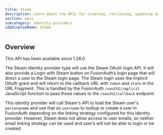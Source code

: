 ```yaml
---
title: Steam
description: Learn about the APIs for creating, retrieving, updating and disabling the Steam identity provider.
section: apis
subcategory: identity providers
idpDisplayName: Steam
---
```


<PremiumPlanBlurb />

## Overview

<Aside type="version">
This API has been available since 1.28.0
</Aside>

The Steam identity provider type will use the Steam OAuth login API. It will also provide a <InlineUIElement>Login with Steam</InlineUIElement> button on FusionAuth’s login page that will direct a user to the Steam login page. The Steam login uses the implicit OAuth grant and will return to the callback URL with `token` and `state` in the URL Fragment. This is handled by the FusionAuth `/oauth2/implicit` JavaScript function to pass those values to the `/oauth2/callback` endpoint.

This identity provider will call Steam's API to load the Steam user's `personaname` and use that as `username` to lookup or create a user in FusionAuth depending on the linking strategy configured for this identity provider.  However, Steam does not allow access to user emails, so neither email linking strategy can be used and user’s will not be able to login or be created.

<TokenStorageNote idp_long_lived_token_type="token"
                  manual_idp_display_name={frontmatter.idpDisplayName}
                  token_name="token"
                  return_text="Steam login"
                  hide_token_map_deprecation="true" />

<OauthIdpOperations idp_long_lived_token_type="token"
                    manual_idp_display_name={frontmatter.idpDisplayName}
                    idp_id="e4f39345-7833-4b1d-b331-ca03bdc2c4be"
                    idp_linking_strategy="CreatePendingLink"
                    idp_lowercase="steam"
                    idp_since="12800"
                    idp_token_or_code="token"
                    idp_type="Steam" />
